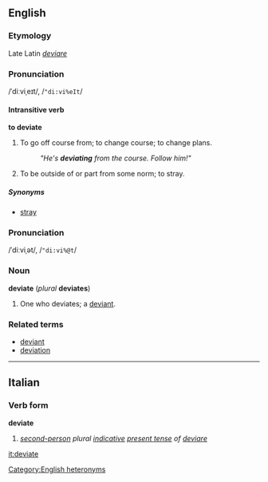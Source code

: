 ==English==
===Etymology===
Late Latin ''[[deviare]]''
=== Pronunciation ===
/ˈdiːviˌeɪt/, /<tt>"di:vi%eIt</tt>/

==== Intransitive verb ====
'''to deviate'''

# To go off course from; to change course; to change plans.
#: ''"He's '''deviating''' from the course.  Follow him!"''
# To be outside of or part from some norm; to stray.

=====Synonyms=====
*[[stray]]

=== Pronunciation ===
/ˈdiːviˌət/, /<tt>"di:vi%@t</tt>/

=== Noun ===
'''deviate''' (''plural'' '''deviates''')

# One who deviates; a [[deviant]].

===Related terms===
*[[deviant]]
*[[deviation]]

----
==Italian==
===Verb form===
'''deviate'''

#''[[second-person]] plural [[indicative]] [[present tense]] of [[deviare]]''

[[Category:English heteronyms]]

[[it:deviate]]